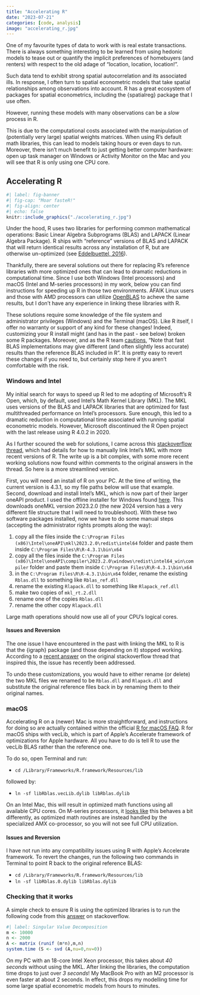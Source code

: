 ```yaml
---
title: "Accelerating R"
date: "2023-07-21"
categories: [code, analysis]
image: "accelerating_r.jpg"
---
```


One of my favourite types of data to work with is real estate transactions. There is always something interesting to be learned from using hedonic models to tease out or quantify the implicit preferences of homebuyers (and renters) with respect to the old adage of "location, location, location!".

Such data tend to exhibit strong spatial autocorrelation and its associated ills. In response, I often turn to spatial econometric models that take spatial relationships among observations into account. R has a great ecosystem of packages for spatial econometrics, including the {spatialreg} package that I use often.

However, running these models with many observations can be a *slow* process in R.

This is due to the computational costs associated with the manipulation of (potentially very large) spatial weights matrices. When using R's default math libraries, this can lead to models taking hours or even days to run. Moreover, there isn't much benefit to just getting better computer hardware: open up task manager on Windows or Activity Monitor on the Mac and you will see that R is only using one CPU core.

## Accelerating R

```r
#| label: fig-banner
#| fig-cap: "Moar fasteR!"
#| fig-align: center
#| echo: false
knitr::include_graphics("./accelerating_r.jpg")
```

Under the hood, R uses two libraries for performing common mathematical operations: Basic Linear Algebra Subprograms (BLAS) and LAPACK (Linear Algebra Package). R ships with "reference" versions of BLAS and LAPACK that will return identical results across any installation of R, but are otherwise un-optimized (see [Eddelbuettel, 2016](https://cran.irsn.fr/web/packages/gcbd/vignettes/gcbd.pdf)).

Thankfully, there are several solutions out there for replacing R's reference libraries with more optimized ones that can lead to dramatic reductions in computational time. Since I use both Windows (Intel processors) and macOS (Intel and M-series processors) in my work, below you can find instructions for speeding up R in those two environments. AFAIK Linux users and those with AMD processors can utilize [OpenBLAS](https://www.openblas.net) to acheve the same results, but I don't have any experience in linking these libraries with R.

::: callout-warning
These solutions require some knowledge of the file system and administrator privileges (Windows) and the Terminal (macOS). Like R itself, I offer no warranty or support of any kind for these changes! Indeed, customizing your R install might (and has in the past - see below) broken some R packages. Moreover, and as the R team [cautions](https://cran.r-project.org/bin/windows/base/rw-FAQ.html#Can-I-use-a-fast-BLAS_003f), "Note that fast BLAS implementations may give different (and often slightly less accurate) results than the reference BLAS included in R". It is pretty easy to revert these changes if you need to, but certainly stop here if you aren't comfortable with the risk. 
:::

### Windows and Intel

My initial search for ways to speed up R led to me adopting of Microsoft's R Open, which, by default, used Intel's Math Kernel Library (MKL). The MKL uses versions of the BLAS and LAPACK libraries that are optimized for fast multithreaded performance on Intel's processors. Sure enough, this led to a dramatic reduction in computational time associated with running spatial econometric models. However, Microsoft discontinued the R Open project with the last release using R 4.0.2 in 2020.

As I further scoured the web for solutions, I came across this [stackoverflow thread](https://stackoverflow.com/questions/38090206/linking-intels-math-kernel-library-mkl-to-r-on-windows), which had details for how to manually link Intel's MKL with more recent versions of R. The write up is a bit complex, with some more recent working solutions now found within comments to the original answers in the thread. So here is a more streamlined version.

First, you will need an install of R on your PC. At the time of writing, the current version is 4.3.1, so my file paths below will use that example. Second, download and install Intel's MKL, which is now part of their larger oneAPI product. I used the offline installer for Windows found [here](https://registrationcenter-download.intel.com/akdlm/IRC_NAS/2b9cdf66-5291-418e-a7e8-f90515cc9098/w_onemkl_p_2023.2.0.49500_offline.exe). This downloads oneMKL version 2023.2.0 (the new 2024 version has a very different file structure that I will need to troubleshoot). With these two software packages installed, now we have to do some manual steps (accepting the administrator rights prompts along the way):

1.  copy all the files inside the `C:\Program Files (x86)\Intel\oneAPI\mkl\2023.2.0\redist\intel64` folder and paste them inside `C:\Program Files\R\R-4.3.1\bin\x64`
2.  copy all the files inside the `C:\Program Files (x86)\Intel\oneAPI\compiler\2023.2.0\windows\redist\intel64_win\compiler` folder and paste them inside `C:\Program Files\R\R-4.3.1\bin\x64`
3.  in the `C:\Program Files\R\R-4.3.1\bin\x64` folder, rename the existing `Rblas.dll` to something like `Rblas_ref.dll`
4.  rename the existing `Rlapack.dll` to something like `Rlapack_ref.dll`
5.  make two copies of `mkl_rt.2.dll`
6.  rename one of the copies `Rblas.dll`
7.  rename the other copy `Rlapack.dll`

Large math operations should now use all of your CPU's logical cores.

#### Issues and Reversion

The one issue I have encountered in the past with linking the MKL to R is that the {igraph} package (and those depending on it) stopped working. According to a [recent answer](https://stackoverflow.com/a/76221553) on the original stackoverflow thread that inspired this, the issue has recently been addressed.

To undo these customizations, you would have to either rename (or delete) the two MKL files we renamed to be `Rblas.dll` and `Rlapack.dll` and substitute the original reference files back in by renaming them to their original names.

### macOS

Accelerating R on a (newer) Mac is more straightforward, and instructions for doing so are actually contained within the official [R for macOS FAQ](https://cran.r-project.org/bin/macosx/RMacOSX-FAQ.html#Which-BLAS-is-used-and-how-can-it-be-changed_003f). R for macOS ships with vecLib, which is part of Apple's Accelerate framework of optimizations for Apple hardware. All you have to do is tell R to use the vecLib BLAS rather than the reference one.

To do so, open Terminal and run:

-   `cd /Library/Frameworks/R.framework/Resources/lib`

followed by:

-   `ln -sf libRblas.vecLib.dylib libRblas.dylib`

On an Intel Mac, this will result in optimized math functions using all available CPU cores. On M-series processors, it [looks like](https://stackoverflow.com/questions/67587455/accelerate-framework-uses-only-one-core-on-mac-m1) this behaves a bit differently, as optimized math routines are instead handled by the specialized AMX co-processor, so you will not see full CPU utilization.

#### Issues and Reversion

I have not run into any compatibility issues using R with Apple's Accelerate framework. To revert the changes, run the following two commands in Terminal to point R back to the original reference BLAS:

-   `cd /Library/Frameworks/R.framework/Resources/lib`
-   `ln -sf libRblas.0.dylib libRblas.dylib`

### Checking that it works

A simple check to ensure R is using the optimized libraries is to run the following code from this [answer](https://stackoverflow.com/a/42854705) on stackoverflow.

```r
#| label: Singular Value Decomposition
m <- 10000
n <- 2000
A <- matrix (runif (m*n),m,n)
system.time (S <- svd (A,nu=0,nv=0))
```

On my PC with an 18-core Intel Xeon processor, this takes about *40 seconds* without using the MKL. After linking the libraries, the computation time drops to just over *3 seconds*! My MacBook Pro with an M2 processor is even faster at about 2 seconds. In effect, this drops my modelling time for some large spatial econometric models from hours to minutes.
